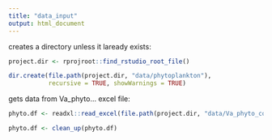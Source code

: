 ```yaml
---
title: "data_input"
output: html_document
---
```

creates a directory unless it laready exists:
```r
project.dir <- rprojroot::find_rstudio_root_file()

dir.create(file.path(project.dir, "data/phytoplankton"),
           recursive = TRUE, showWarnings = TRUE)

```

gets data from Va_phyto... excel file:
```r
phyto.df <- readxl::read_excel(file.path(project.dir, "data/Va_phyto_count_and_event/data-dev_2013_2016_ODU_Phyto_Reported_Data_05mar18.xlsx"))

phyto.df <- clean_up(phyto.df)
```